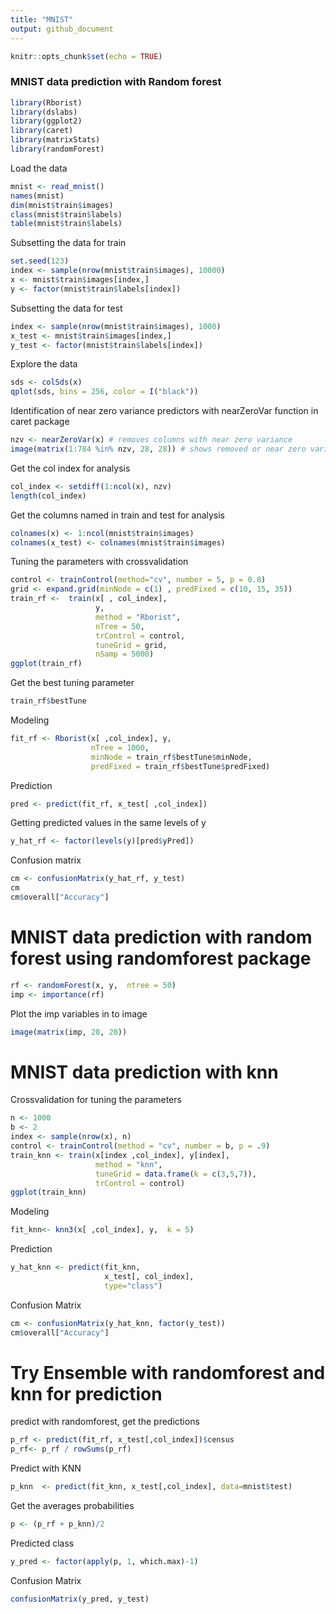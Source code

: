 ```yaml
---
title: "MNIST"
output: github_document
---
```


```r
knitr::opts_chunk$set(echo = TRUE)
```

### MNIST data prediction with Random forest
```r
library(Rborist)
library(dslabs)
library(ggplot2)
library(caret)
library(matrixStats) 
library(randomForest) 
```

Load the data
```r
mnist <- read_mnist()
names(mnist)
dim(mnist$train$images) 
class(mnist$train$labels) 
table(mnist$train$labels) 
```

Subsetting the data for train
```r
set.seed(123) 
index <- sample(nrow(mnist$train$images), 10000) 
x <- mnist$train$images[index,] 
y <- factor(mnist$train$labels[index]) 

```

Subsetting the data for test
```r
index <- sample(nrow(mnist$train$images), 1000) 
x_test <- mnist$train$images[index,] 
y_test <- factor(mnist$train$labels[index])
```

Explore the data
```r
sds <- colSds(x) 
qplot(sds, bins = 256, color = I("black"))
```

Identification of near zero variance predictors with nearZeroVar function in caret package
```r
nzv <- nearZeroVar(x) # removes columns with near zero variance
image(matrix(1:784 %in% nzv, 28, 28)) # shows removed or near zero variance columns
```

Get the col index for analysis
```r
col_index <- setdiff(1:ncol(x), nzv) 
length(col_index) 
```

Get the columns named in train and test for analysis
```r
colnames(x) <- 1:ncol(mnist$train$images) 
colnames(x_test) <- colnames(mnist$train$images)
```

Tuning the parameters with crossvalidation
```r
control <- trainControl(method="cv", number = 5, p = 0.8) 
grid <- expand.grid(minNode = c(1) , predFixed = c(10, 15, 35))
train_rf <-  train(x[ , col_index],                     
                   y,                     
                   method = "Rborist",                     
                   nTree = 50,                    
                   trControl = control,                    
                   tuneGrid = grid,                    
                   nSamp = 5000) 
ggplot(train_rf) 
```

Get the best tuning parameter
```r
train_rf$bestTune 
```

Modeling 
```r
fit_rf <- Rborist(x[ ,col_index], y,                    
                  nTree = 1000,                   
                  minNode = train_rf$bestTune$minNode,                   
                  predFixed = train_rf$bestTune$predFixed)
```

Prediction
```r
pred <- predict(fit_rf, x_test[ ,col_index])
```

Getting predicted values in the same levels of y
```r
y_hat_rf <- factor(levels(y)[pred$yPred]) 
```

Confusion matrix
```r
cm <- confusionMatrix(y_hat_rf, y_test) 
cm
cm$overall["Accuracy"] 
```

# MNIST data prediction with random forest using randomforest package
```r
rf <- randomForest(x, y,  ntree = 50)
imp <- importance(rf)
```

Plot the imp variables in to image
```r
image(matrix(imp, 28, 28))
```

# MNIST data prediction with knn

Crossvalidation for tuning the parameters
```r
n <- 1000 
b <- 2 
index <- sample(nrow(x), n) 
control <- trainControl(method = "cv", number = b, p = .9) 
train_knn <- train(x[index ,col_index], y[index],
                   method = "knn",                     
                   tuneGrid = data.frame(k = c(3,5,7)),                    
                   trControl = control)
ggplot(train_knn)
```

Modeling
```r
fit_knn<- knn3(x[ ,col_index], y,  k = 5)
```

Prediction
```r
y_hat_knn <- predict(fit_knn,                          
                     x_test[, col_index],                          
                     type="class") 
```

Confusion Matrix
```r
cm <- confusionMatrix(y_hat_knn, factor(y_test)) 
cm$overall["Accuracy"]
```


# Try Ensemble with randomforest and knn for prediction

predict with randomforest, get the predictions
```r
p_rf <- predict(fit_rf, x_test[,col_index])$census
p_rf<- p_rf / rowSums(p_rf) 
```

Predict with KNN
```r
p_knn  <- predict(fit_knn, x_test[,col_index], data=mnist$test) 
```

Get the averages probabilities
```r
p <- (p_rf + p_knn)/2 
```

Predicted class
```r
y_pred <- factor(apply(p, 1, which.max)-1) 
```

Confusion Matrix
```r
confusionMatrix(y_pred, y_test)
```
